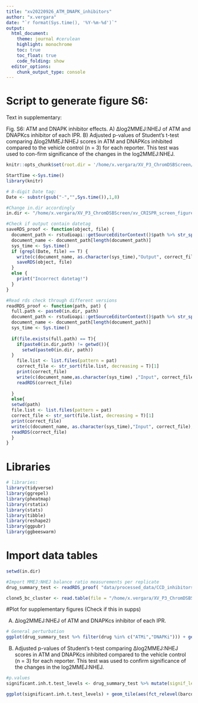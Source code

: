 ```yaml
---
title: "xv20220926_ATM_DNAPK_inhibitors"
author: "x.vergara"
date: "`r format(Sys.time(), '%Y-%m-%d')`"
output:
  html_document:
    theme: journal #cerulean
    highlight: monochrome
    toc: true
    toc_float: true
    code_folding: show
  editor_options:
    chunk_output_type: console
---
```

# Script to generate figure S6: 

Text in supplementary:

Fig. S6: ATM and DNAPK inhibitor effects. A) ∆log2MMEJ:NHEJ of ATM and DNAPKcs inhibitor of each IPR. B) Adjusted p-values of Student’s t-test comparing ∆log2MMEJ:NHEJ scores in ATM and DNAPKcs inhibited compared to the vehicle control (n = 3) for each reporter. This test was used to con-firm significance of the changes in the log2MMEJ:NHEJ.

```r
knitr::opts_chunk$set(root.dir = '/home/x.vergara/XV_P3_ChromDSBScreen/xv_CRISPR_screen_figures/rmarkdown/xv20210920_paper_scripts/short_version/knit_html/')

StartTime <-Sys.time()
library(knitr)

# 8-digit Date tag:
Date <- substr(gsub("-","",Sys.time()),1,8)

#Change in.dir accordingly
in.dir <- "/home/x.vergara/XV_P3_ChromDSBScreen/xv_CRISPR_screen_figures/"

#Check if output contain datetag
saveRDS_proof <- function(object, file) {
  document_path <- rstudioapi::getSourceEditorContext()$path %>% str_split(pattern = "/") %>% unlist()
  document_name <- document_path[length(document_path)]
  sys_time <- Sys.time()
  if (grepl(Date, file) == T) {
    write(c(document_name, as.character(sys_time),"Output", correct_file), file = paste0(in.dir,"log"), ncolumns = 4, sep = "\t", append = T)
    saveRDS(object, file)
  }
  else {
    print("Incorrect datetag!")
  }
}

#Read rds check through different versions
readRDS_proof <- function(path, pat) {
  full.path <- paste0(in.dir, path)
  document_path <- rstudioapi::getSourceEditorContext()$path %>% str_split(pattern = "/") %>% unlist()
  document_name <- document_path[length(document_path)]
  sys_time <- Sys.time()
  
  if(file.exists(full.path) == T){
    if(paste0(in.dir,path) != getwd()){
      setwd(paste0(in.dir, path))
  }
    file.list <- list.files(pattern = pat)
    correct_file <- str_sort(file.list, decreasing = T)[1]
    print(correct_file)
    write(c(document_name,as.character(sys_time) ,"Input", correct_file), file = paste0(in.dir,"log"), ncolumns = 4, sep = "\t", append = T)
    readRDS(correct_file)
    
  }
  else{
  setwd(path)
  file.list <- list.files(pattern = pat)
  correct_file <- str_sort(file.list, decreasing = T)[1]
  print(correct_file)
  write(c(document_name, as.character(sys_time),"Input", correct_file),file = paste0(in.dir,"log"), ncolumns = 4, sep = "\t", append = T)
  readRDS(correct_file)
  }
}
```


# Libraries
```r
# libraries:
library(tidyverse)
library(ggrepel)
library(pheatmap)
library(rstatix)
library(stats)
library(tibble)
library(reshape2)
library(ggpubr)
library(ggbeeswarm)
```

# Import data tables
```r
setwd(in.dir)

#Import MMEJ:NHEJ balance ratio measurements per replicate
drug_summary_test <- readRDS_proof( "data/processed_data/CCD_inhibitors/","drug_t_test")

clone5_bc_cluster <- read.table(file = "/home/x.vergara/XV_P3_ChromDSBScreen/xv_CRISPR_screen_figures/data/processed_data/figures/xv20220927_barcode_clustering.txt")

```


#Plot for supplementary figures (Check if this in supps)

A) ∆log2MMEJ:NHEJ of ATM and DNAPKcs inhibitor of each IPR.
```r
# General perturbation
ggplot(drug_summary_test %>% filter(drug %in% c("ATMi","DNAPKi"))) + geom_quasirandom(aes(drug, mean)) + geom_hline(aes(yintercept = 0), linetype = 2) + theme_bw()
```

B) Adjusted p-values of Student’s t-test comparing ∆log2MMEJ:NHEJ scores in ATM and DNAPKcs inhibited compared to the vehicle control (n = 3) for each reporter. This test was used to confirm significance of the changes in the log2MMEJ:NHEJ.
```r
#p.values
significant.inh.t.test_levels <- drug_summary_test %>% mutate(signif_level = case_when(p.adj > 0.05 ~ "ns", p.adj > 0.01 & p.adj <= 0.05 ~ "*", p.adj > 0.001 & p.adj <= 0.01 ~ "**", p.adj > 0.0001 & p.adj <= 0.001 ~ "***", T ~ "****"))

ggplot(significant.inh.t.test_levels) + geom_tile(aes(fct_relevel(barcode, clone5_bc_cluster$x), drug, fill = -log10(p.adj))) + coord_fixed(ratio = 1) +  scale_fill_gradient2(limits = c(0,6), breaks = c(0,2,4,6)) + geom_text(aes(fct_relevel(barcode, clone5_bc_cluster$x), drug, label = signif_level)) + theme_bw() + theme(axis.title.x  = element_blank(), legend.position = "top",axis.text.x = element_blank())
```

